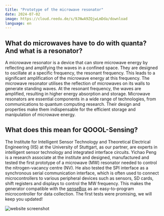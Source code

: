 ```yaml
---
title: "Prototype of the microwave resonator"
date: 2024-07-02
image: https://cloud.reedu.de/s/9JNwA9ZQjwLmDda/download
language: en
---
```


## What do microwaves have to do with quanta? And what is a resonator? 

A microwave resonator is a device that can store microwave energy by reflecting and amplifying the waves in a confined space. They are designed to oscillate at a specific frequency, the resonant frequency. This leads to a significant amplification of the microwave energy at this frequency. The microwave resonator utilises the reflection of microwaves on its walls to generate standing waves. At the resonant frequency, the waves are amplified, resulting in higher energy absorption and storage. Microwave resonators are essential components in a wide range of technologies, from communications to quantum computing research. Their design and properties make them indispensable for the efficient storage and manipulation of microwave energy.

## What does this mean for QOOOL-Sensing?

The Institute for Intelligent Sensor Technology and Theoretical Electrical Engineering (IIS) at the University of Stuttgart, as our partner, are experts in intelligent sensor technology and integrated interface circuits. Yichao Peng is a research associate at the institute and designed, manufactured and tested the first prototype of a microwave (MW) resonator needed to control the nitrogen-vacancy centre (NV). He also tested the SPI interface as a synchronous serial communication interface, which is often used to connect microcontrollers to various peripheral devices such as sensors, SD cards, shift registers and displays to control the MW frequency. This makes the generator compatible with the [senseBox](https://sensebox.de/en/) as an easy-to-program microcontroller for data collection. The first tests were promising, we will keep you updated!

![website screenshot](https://cloud.reedu.de/s/9JNwA9ZQjwLmDda/download)
